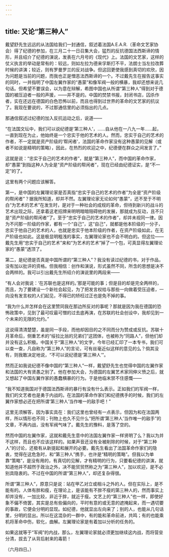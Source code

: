 ```yaml
---
---
---
```

title: 又论“第三种人”
---



戴望舒先生远远的从法国给我们一封通信，叙述着法国A.E.A.R.（革命文艺家协会）得了纪德的参加，在三月二十一日召集大会，猛烈的反抗德国法西斯谛的情形，并且绍介了纪德的演说，发表在六月号的《现代》上。法国的文艺家，这样的仗义执言的举动是常有的：较远，则如左拉为德来孚斯打不平，法朗士当左拉改葬时候的讲演；较近，则有罗曼罗兰的反对战争。但这回更使我感到真切的欢欣，因为问题是当前的问题，而我也正是憎恶法西斯谛的一个。不过戴先生在报告这事实的同时，一并指明了中国左翼作家的“愚蒙”和像军阀一般的横暴，我却还想来说几句话。但希望不要误会，以为意在辩解，希图中国也从所谓“第三种人”得到对于德国的被压迫者一般的声援，——并不是的。中国的焚禁书报，封闭书店，囚杀作者，实在还远在德国的白色恐怖以前，而且也得到过世界的革命的文艺家的抗议了。我现在要说的，不过那通信里的必须指出的几点。

那通信叙述过纪德的加入反抗运动之后，说道——

“在法国文坛中，我们可以说纪德是‘第三种人’，……自从他在一八九一年……起，一直到现在为止，他始终是一个忠实于他的艺术的人。然而，忠实于自己的艺术的作者，不一定就是资产阶级的‘帮闲者’，法国的革命作家没有这种愚蒙的见解（或者不如说是精明的策略），因此，在热烈的欢迎之中，纪德便在群众之间发言了。”

这就是说：“忠实于自己的艺术的作者”，就是“第三种人”，而中国的革命作家，却“愚蒙”到指这种人为全是“资产阶级的帮闲者”，现在已经由纪德证实，是“不一定”的了。

这里有两个问题应该解答。

第一，是中国的左翼理论家是否真指“忠实于自己的艺术的作者”为全是“资产阶级的帮闲者”？据我所知道，却并不然。左翼理论家无论如何“愚蒙”，还不至于不明白“为艺术的艺术”在发生时，是对于一种社会的成规的革命，但待到新兴的战斗的艺术出现之际，还拿着这老招牌来明明暗暗阻碍他的发展，那就成为反动，且不只是“资产阶级的帮闲者”了。至于“忠实于自己的艺术的作者”，却并未视同一律。因为不问那一阶级的作家，都有一个“自己”，这“自己”，就都是他本阶级的一分子，忠实于他自己的艺术的人，也就是忠实于他本阶级的作者，在资产阶级如此，在无产阶级也如此。这是极显明粗浅的事实，左翼理论家也不会不明白的。但这位——戴先生用“忠实于自己的艺术”来和“为艺术的艺术”掉了一个包，可真显得左翼理论家的“愚蒙”透顶了。

第二，是纪德是否真是中国所谓的“第三种人”？我没有读过纪德的书，对于作品，没有加以批评的资格。但我相信：创作和演说，形式虽然不同，所含的思想是决不会两样的。我可以引出戴先生所绍介的演说里的两段来——

“有人会对我说：‘在苏联也是这样的。’那是可能的事；但是目的却是完全两样的，而且，为了要建设一个新社会起见，为了把发言权给与那些一向做着受压迫者，一向没有发言权的人们起见，不得已的矫枉过正也是免不掉的事。

“我为什么并怎样会在这里赞同我在那边所反对的事呢？那就是因为我在德国的恐怖政策中，见到了最可叹最可憎的过去底再演，在苏联的社会创设中，我却见到一个未来的无限的允约。”

这说得清清楚楚，虽是同一手段，而他却因目的之不同而分为赞成或反抗。苏联十月革命后，侧重艺术的“绥拉比翁的兄弟们”这团体，也被称为“同路人”，但他们却并没有这么积极。中国关于“第三种人”的文字，今年已经汇印了一本专书，我们可以查一查，凡自称为“第三种人”的言论，可有丝毫近似这样的意见的么？倘其没有，则我敢决定地说，“不可以说纪德是‘第三种人’”。

然而正如我说纪德不像中国的“第三种人”一样，戴望舒先生也觉得中国的左翼作家和法国的大有贤愚之别了。他在参加大会，为德国的左翼艺术家同伸义愤之后，就又想起了中国左翼作家的愚蠢横暴的行为。于是他临末禁不住感慨——

“我不知道我国对于德国法西斯谛的暴行有没有什么表示。正如我们的军阀一样，我们的文艺者也是勇于内战的。在法国的革命作家们和纪德携手的时候，我们的左翼作家想必还在把所谓‘第三种人’当作唯一的敌手吧！”

这里无须解答，因为事实具在：我们这里也曾经有一点表示，但因为和在法国两样，所以情形也不同；刊物上也久不见什么“把所谓‘第三种人’当作唯一的敌手”的文章，不再内战，没有军阀气味了。戴先生的豫料，是落了空的。

然而中国的左翼作家，这就和戴先生意中的法国左翼作家一样贤明了么？我以为并不这样，而且也不应该这样的。如果声音还没有全被削除的时候，对于“第三种人”的讨论，还极有从新提起和展开的必要。戴先生看出了法国革命作家们的隐衷，觉得在这危急时，和“第三种人”携手，也许是“精明的策略”。但我以为单靠“策略”，是没有用的，有真切的见解，才有精明的行为，只要看纪德的讲演，就知道他并不超然于政治之外，决不能贸贸然称之为“第三种人”，加以欢迎，是不必别具隐衷的。不过在中国的所谓“第三种人”，却还复杂得很。

所谓“第三种人”，原意只是说：站在甲乙对立或相斗之外的人。但在实际上，是不能有的。人体有胖和瘦，在理论上，是该能有不胖不瘦的第三种人的，然而事实上却并没有，一加比较，非近于胖，就近于瘦。文艺上的“第三种人”也一样，即使好象不偏不倚罢，其实是总有些偏向的，平时有意的或无意的遮掩起来，而一遇切要的事故，它便会分明的显现。如纪德，他就显出左向来了；别的人，也能从几句话里，分明的显出。所以在这混杂的一群中，有的能和革命前进，共鸣；有的也能乘机将革命中伤，软化，曲解。左翼理论家是有着加以分析的任务的。

如果这就等于“军阀”的内战，那么，左翼理论家就必须更加继续这内战，而将营垒分清，拔去了从背后射来的毒箭！

（六月四日。）